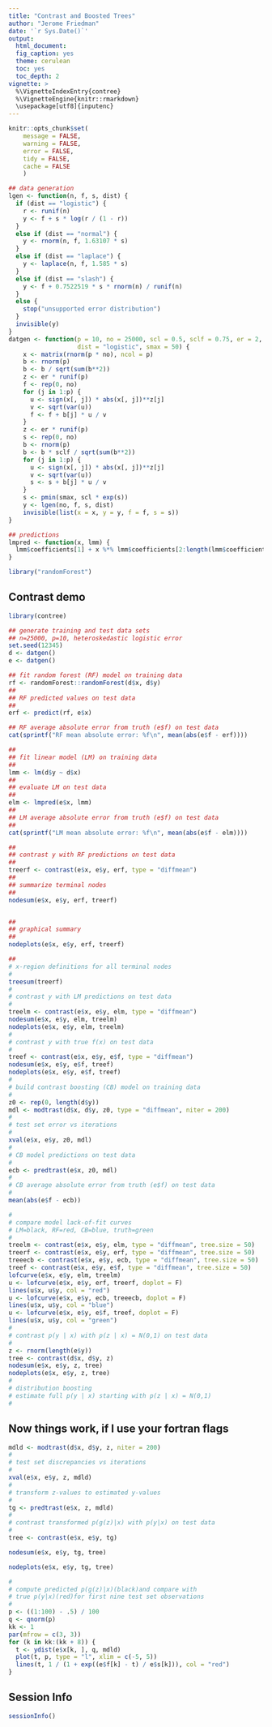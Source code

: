 ```yaml
---
title: "Contrast and Boosted Trees"
author: "Jerome Friedman"
date: '`r Sys.Date()`'
output:
  html_document:
  fig_caption: yes
  theme: cerulean
  toc: yes
  toc_depth: 2
vignette: >
  %\VignetteIndexEntry{contree}
  %\VignetteEngine{knitr::rmarkdown}
  \usepackage[utf8]{inputenc}
---
```


```r
knitr::opts_chunk$set(
    message = FALSE,
    warning = FALSE,
    error = FALSE,
    tidy = FALSE,
    cache = FALSE
    )

## data generation
lgen <- function(n, f, s, dist) {
  if (dist == "logistic") {
    r <- runif(n)
    y <- f + s * log(r / (1 - r))
  }
  else if (dist == "normal") {
    y <- rnorm(n, f, 1.63107 * s)
  }
  else if (dist == "laplace") {
    y <- laplace(n, f, 1.585 * s)
  }
  else if (dist == "slash") {
    y <- f + 0.7522519 * s * rnorm(n) / runif(n)
  }
  else {
    stop("unsupported error distribution")
  }
  invisible(y)
}
datgen <- function(p = 10, no = 25000, scl = 0.5, sclf = 0.75, er = 2,
                   dist = "logistic", smax = 50) {
    x <- matrix(rnorm(p * no), ncol = p)
    b <- rnorm(p)
    b <- b / sqrt(sum(b**2))
    z <- er * runif(p)
    f <- rep(0, no)
    for (j in 1:p) {
      u <- sign(x[, j]) * abs(x[, j])**z[j]
      v <- sqrt(var(u))
      f <- f + b[j] * u / v
    }
    z <- er * runif(p)
    s <- rep(0, no)
    b <- rnorm(p)
    b <- b * sclf / sqrt(sum(b**2))
    for (j in 1:p) {
      u <- sign(x[, j]) * abs(x[, j])**z[j]
      v <- sqrt(var(u))
      s <- s + b[j] * u / v
    }
    s <- pmin(smax, scl * exp(s))
    y <- lgen(no, f, s, dist)
    invisible(list(x = x, y = y, f = f, s = s))
}

## predictions
lmpred <- function(x, lmm) {
  lmm$coefficients[1] + x %*% lmm$coefficients[2:length(lmm$coefficients)]
}

library("randomForest")

```

## Contrast demo


```r
library(contree)

## generate training and test data sets
## n=25000, p=10, heteroskedastic logistic error
set.seed(12345)
d <- datgen()
e <- datgen()

## fit random forest (RF) model on training data
rf <- randomForest::randomForest(d$x, d$y)
##
## RF predicted values on test data
##
erf <- predict(rf, e$x)

## RF average absolute error from truth (e$f) on test data
cat(sprintf("RF mean absolute error: %f\n", mean(abs(e$f - erf))))

##
## fit linear model (LM) on training data
##
lmm <- lm(d$y ~ d$x)
##
## evaluate LM on test data
##
elm <- lmpred(e$x, lmm)
##
## LM average absolute error from truth (e$f) on test data
##
cat(sprintf("LM mean absolute error: %f\n", mean(abs(e$f - elm))))

##
## contrast y with RF predictions on test data
##
treerf <- contrast(e$x, e$y, erf, type = "diffmean")
##
## summarize terminal nodes
##
nodesum(e$x, e$y, erf, treerf)


##
## graphical summary
##
nodeplots(e$x, e$y, erf, treerf)

##
# x-region definitions for all terminal nodes
#
treesum(treerf)
#
# contrast y with LM predictions on test data
#
treelm <- contrast(e$x, e$y, elm, type = "diffmean")
nodesum(e$x, e$y, elm, treelm)
nodeplots(e$x, e$y, elm, treelm)
#
# contrast y with true f(x) on test data
#
treef <- contrast(e$x, e$y, e$f, type = "diffmean")
nodesum(e$x, e$y, e$f, treef)
nodeplots(e$x, e$y, e$f, treef)
#
# build contrast boosting (CB) model on training data
#
z0 <- rep(0, length(d$y))
mdl <- modtrast(d$x, d$y, z0, type = "diffmean", niter = 200)
#
# test set error vs iterations
#
xval(e$x, e$y, z0, mdl)
#
# CB model predictions on test data
#
ecb <- predtrast(e$x, z0, mdl)
#
# CB average absolute error from truth (e$f) on test data
#
mean(abs(e$f - ecb))
```

```r
#
# compare model lack-of-fit curves
# LM=black, RF=red, CB=blue, truth=green
#
treelm <- contrast(e$x, e$y, elm, type = "diffmean", tree.size = 50)
treerf <- contrast(e$x, e$y, erf, type = "diffmean", tree.size = 50)
treeecb <- contrast(e$x, e$y, ecb, type = "diffmean", tree.size = 50)
treef <- contrast(e$x, e$y, e$f, type = "diffmean", tree.size = 50)
lofcurve(e$x, e$y, elm, treelm)
u <- lofcurve(e$x, e$y, erf, treerf, doplot = F)
lines(u$x, u$y, col = "red")
u <- lofcurve(e$x, e$y, ecb, treeecb, doplot = F)
lines(u$x, u$y, col = "blue")
u <- lofcurve(e$x, e$y, e$f, treef, doplot = F)
lines(u$x, u$y, col = "green")
#
# contrast p(y | x) with p(z | x) = N(0,1) on test data
#
z <- rnorm(length(e$y))
tree <- contrast(d$x, d$y, z)
nodesum(e$x, e$y, z, tree)
nodeplots(e$x, e$y, z, tree)
#
# distribution boosting
# estimate full p(y | x) starting with p(z | x) = N(0,1)
#
```

## Now things work, if I use your fortran flags

```r

mdld <- modtrast(d$x, d$y, z, niter = 200)
#
# test set discrepancies vs iterations
#
xval(e$x, e$y, z, mdld)
#
# transform z-values to estimated y-values
#
tg <- predtrast(e$x, z, mdld)
#
# contrast transformed p(g(z)|x) with p(y|x) on test data
#
tree <- contrast(e$x, e$y, tg)

nodesum(e$x, e$y, tg, tree)
```

```r
nodeplots(e$x, e$y, tg, tree)
```

```r
#
# compute predicted p(g(z)|x)(black)and compare with
# true p(y|x)(red)for first nine test set observations
#
p <- ((1:100) - .5) / 100
q <- qnorm(p)
kk <- 1
par(mfrow = c(3, 3))
for (k in kk:(kk + 8)) {
  t <- ydist(e$x[k, ], q, mdld)
  plot(t, p, type = "l", xlim = c(-5, 5))
  lines(t, 1 / (1 + exp((e$f[k] - t) / e$s[k])), col = "red")
}
```

## Session Info


```r
sessionInfo()
```
